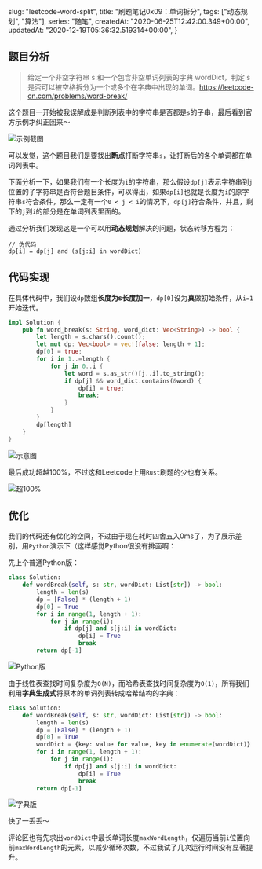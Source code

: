 
  slug: "leetcode-word-split",
  title: "刷题笔记0x09：单词拆分",
  tags: ["动态规划", "算法"],
  series: "随笔",
  createdAt: "2020-06-25T12:42:00.349+00:00",
  updatedAt: "2020-12-19T05:36:32.519314+00:00",
}

## 题目分析

> 给定一个非空字符串 s 和一个包含非空单词列表的字典 wordDict，判定 s 是否可以被空格拆分为一个或多个在字典中出现的单词。https://leetcode-cn.com/problems/word-break/

这个题目一开始被我误解成是判断列表中的字符串是否都是`s`的子串，最后看到官方示例才纠正回来～

![示例截图](https://imgkr.cn-bj.ufileos.com/adef2345-10cb-4c28-b48e-6e2afc14f62e.png)

可以发觉，这个题目我们是要找出**断点**打断字符串`s`，让打断后的各个单词都在单词列表中。

下面分析一下，如果我们有一个长度为`i`的字符串，那么假设`dp[j]`表示字符串到`j`位置的子字符串是否符合题目条件，可以得出，如果`dp[i]`也就是长度为`i`的原字符串`s`符合条件，那么一定有一个`0 < j < i`的情况下，`dp[j]`符合条件，并且，剩下的`j`到`i`的部分是在单词列表里面的。

通过分析我们发现这是一个可以用**动态规划**解决的问题，状态转移方程为：

```
// 伪代码
dp[i] = dp[j] and (s[j:i] in wordDict)
```

## 代码实现

在具体代码中，我们设`dp`数组**长度为s长度加一**，`dp[0]`设为**真**做初始条件，从`i=1`开始迭代。

```rust
impl Solution {
    pub fn word_break(s: String, word_dict: Vec<String>) -> bool {
        let length = s.chars().count();
        let mut dp: Vec<bool> = vec![false; length + 1];
        dp[0] = true;
        for i in 1..=length {
            for j in 0..i {
                let word = s.as_str()[j..i].to_string();
                if dp[j] && word_dict.contains(&word) {
                    dp[i] = true;
                    break;
                }
            }
        }
        dp[length]
    }
}
```

![示意图](https://imgkr.cn-bj.ufileos.com/4a85e3c0-8d04-498c-9344-dc6e3732c6f7.png)

最后成功超越100%，不过这和Leetcode上用`Rust`刷题的少也有关系。

![超100%](https://imgkr.cn-bj.ufileos.com/5054f6b5-2a70-4b6e-ab79-d6abcf94265b.png)

## 优化

我们的代码还有优化的空间，不过由于现在耗时四舍五入0ms了，为了展示差别，用`Python`演示下（这样感觉Python很没有排面啊：

先上个普通Python版：

```python
class Solution:
    def wordBreak(self, s: str, wordDict: List[str]) -> bool:
        length = len(s)
        dp = [False] * (length + 1)
        dp[0] = True
        for i in range(1, length + 1):
            for j in range(i):
                if dp[j] and s[j:i] in wordDict:
                    dp[i] = True
                    break
        return dp[-1]

```

![Python版](https://imgkr.cn-bj.ufileos.com/7df16b0f-1d1b-4a1d-a425-7620825c8d76.png)

由于线性表查找时间复杂度为`O(N)`，而哈希表查找时间复杂度为`O(1)`，所有我们利用**字典生成式**将原本的单词列表转成哈希结构的字典：

```python
class Solution:
    def wordBreak(self, s: str, wordDict: List[str]) -> bool:
        length = len(s)
        dp = [False] * (length + 1)
        dp[0] = True
        wordDict = {key: value for value, key in enumerate(wordDict)}
        for i in range(1, length + 1):
            for j in range(i):
                if dp[j] and s[j:i] in wordDict:
                    dp[i] = True
                    break
        return dp[-1]

```

![字典版](https://imgkr.cn-bj.ufileos.com/48559d7c-948f-448f-ac5c-f998eed526d6.png)

快了一丢丢～

评论区也有先求出`wordDict`中最长单词长度`maxWordLength`，仅遍历当前`i`位置向前`maxWordLength`的元素，以减少循环次数，不过我试了几次运行时间没有显著提升。

